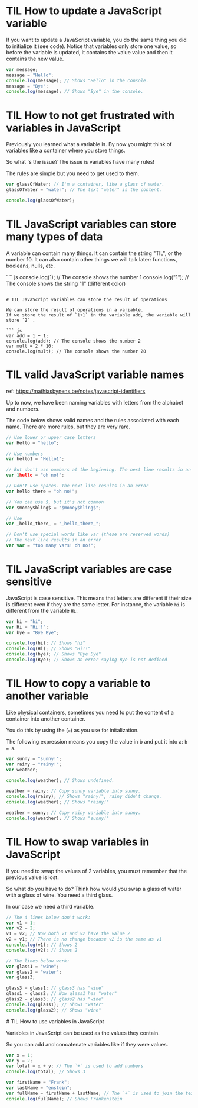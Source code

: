 



# TIL How to update a JavaScript variable

If you want to update a JavaScript variable, you do the same thing you did to initialize it (see code).
Notice that variables only store one value, so before the variable is updated, it contains the value value and then it contains the new value.

```js
var message;
message = "Hello";
console.log(message); // Shows "Hello" in the console.
message = "Bye";
console.log(message); // Shows "Bye" in the console.
```

# TIL How to not get frustrated with variables in JavaScript

Previously you learned what a variable is.
By now you might think of variables like a container where you store things.

So what 's the issue?
The issue is variables have many rules!

The rules are simple but you need to get used to them.

```js
var glassOfWater; // I'm a container, like a glass of water.
glassOfWater = "water"; // The text "water" is the content.

console.log(glassOfWater);
```

# TIL JavaScript variables can store many types of data

A variable can contain many things.
It can contain the string "TIL", or the number 10.
It can also contain other things we will talk later: functions, booleans, nulls, etc.

`
``
js
console.log(1); // The console shows the number 1
console.log("1"); // The console shows the string "1" (different color)

````

# TIL JavaScript variables can store the result of operations

We can store the result of operations in a variable.
If we store the result of `1+1` in the variable add, the variable will store `2` .

``` js
var add = 1 + 1;
console.log(add); // The console shows the number 2
var mult = 2 * 10;
console.log(mult); // The console shows the number 20
````

# TIL valid JavaScript variable names

ref: https://mathiasbynens.be/notes/javascript-identifiers

Up to now, we have been naming variables with letters from the alphabet and numbers.

The code below shows valid names and the rules associated with each name.
There are more rules, but they are very rare.

```js
// Use lower or upper case letters
var Hello = "hello";

// Use numbers
var hello1 = "Hello1";

// But don't use numbers at the beginning. The next line results in an error
var 1hello = "oh no!";

// Don't use spaces. The next line results in an error
var hello there = "oh no!";

// You can use $, but it's not common
var $money$bling$ = "$money$bling$";

// Use _
var _hello_there_ = "_hello_there_";

// Don't use special words like var (these are reserved words)
// The next line results in an error
var var = "too many vars! oh no!";
```

# TIL JavaScript variables are case sensitive

JavaScript is case sensitive. This means that letters are different if their size is different even if they are the same letter. For instance, the variable `hi` is different from the variable `Hi`.

```js
var hi = "hi";
var Hi = "Hi!!";
var bye = "Bye Bye";

console.log(hi); // Shows "hi"
console.log(Hi); // Shows "Hi!!"
console.log(bye); // Shows "Bye Bye"
console.log(Bye); // Shows an error saying Bye is not defined
```

# TIL How to copy a variable to another variable

Like physical containers, sometimes you need to put the content of a container into another container.

You do this by using the (`=`) as you use for initalization.

The following expression means you copy the value in b and put it into a:
`b = a`.

```js
var sunny = "sunny!";
var rainy = "rainy!";
var weather;

console.log(weather); // Shows undefined.

weather = rainy; // Copy sunny variable into sunny.
console.log(rainy); // Shows "rainy!", rainy didn't change.
console.log(weather); // Shows "rainy!"

weather = sunny; // Copy rainy variable into sunny.
console.log(weather); // Shows "sunny!"
```

# TIL How to swap variables in JavaScript

If you need to swap the values of 2 variables, you must remember that the previous value is lost.

So what do you have to do? Think how would you swap a glass of water with a glass of wine. You need a third glass.

In our case we need a third variable.

```js
// The 4 lines below don't work:
var v1 = 1;
var v2 = 2;
v1 = v2; // Now both v1 and v2 have the value 2
v2 = v1; // There is no change because v2 is the same as v1
console.log(v1); // Shows 2
console.log(v2); // Shows 2

// The lines below work:
var glass1 = "wine";
var glass2 = "water";
var glass3;

glass3 = glass1; // glass3 has "wine"
glass1 = glass2; // Now glass1 has "water"
glass2 = glass3; // glass2 has "wine"
console.log(glass1); // Shows "water"
console.log(glass2); // Shows "wine"
```

# TIL How to use variables in JavaScript

Variables in JavaScript can be used as the values they contain.

So you can add and concatenate variables like if they were values.

```js
var x = 1;
var y = 2;
var total = x + y; // The `+` is used to add numbers
console.log(total); // Shows 3

var firstName = "Frank";
var lastName = "enstein";
var fullName = firstName + lastName; // The `+` is used to join the text
console.log(fullName); // Shows Frankenstein
```

